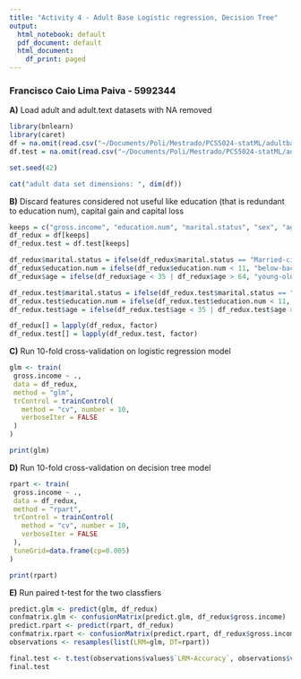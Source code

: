 ```yaml
---
title: "Activity 4 - Adult Base Logistic regression, Decision Tree"
output:
  html_notebook: default
  pdf_document: default
  html_document:
    df_print: paged
---
```

###  Francisco Caio Lima Paiva - 5992344
**A)** Load adult and adult.text datasets with NA removed
```r
library(bnlearn)
library(caret)
df = na.omit(read.csv("~/Documents/Poli/Mestrado/PCS5024-statML/adultbase/adult.data", na.strings="?", strip.white = TRUE))
df.test = na.omit(read.csv("~/Documents/Poli/Mestrado/PCS5024-statML/adultbase/adult.test", na.strings="?", strip.white = TRUE))

set.seed(42)

cat("adult data set dimensions: ", dim(df))
```

**B)** Discard features considered not useful like education (that is redundant to education num), capital gain and capital loss
```r
keeps = c("gross.income", "education.num", "marital.status", "sex", "age")
df_redux = df[keeps]
df_redux.test = df.test[keeps]

df_redux$marital.status = ifelse(df_redux$marital.status == "Married-civ-spouse","married", "not-married")
df_redux$education.num = ifelse(df_redux$education.num < 11, "below-bachelor", "equal-above-bachelor")
df_redux$age = ifelse(df_redux$age < 35 | df_redux$age > 64, "young-old", "prime-age")

df_redux.test$marital.status = ifelse(df_redux.test$marital.status == "Married-civ-spouse","married", "not-married")
df_redux.test$education.num = ifelse(df_redux.test$education.num < 11, "below-bachelor", "equal-above-bachelor")
df_redux.test$age = ifelse(df_redux.test$age < 35 | df_redux.test$age > 64, "young-old", "prime-age")

df_redux[] = lapply(df_redux, factor)
df_redux.test[] = lapply(df_redux.test, factor)
```

**C)** Run 10-fold cross-validation on logistic regression model
```r

glm <- train(
 gross.income ~ .,
 data = df_redux,
 method = "glm",
 trControl = trainControl(
   method = "cv", number = 10,
   verboseIter = FALSE
 )
)

print(glm)
```

**D)** Run 10-fold cross-validation on decision tree model
```r

rpart <- train(
 gross.income ~ .,
 data = df_redux,
 method = "rpart",
 trControl = trainControl(
   method = "cv", number = 10,
   verboseIter = FALSE
 ),
 tuneGrid=data.frame(cp=0.005)
)

print(rpart)
```

**E)** Run paired t-test for the two classfiers
```r

predict.glm <- predict(glm, df_redux)
confmatrix.glm <- confusionMatrix(predict.glm, df_redux$gross.income)
predict.rpart <- predict(rpart, df_redux)
confmatrix.rpart <- confusionMatrix(predict.rpart, df_redux$gross.income)
observations <- resamples(list(LRM=glm, DT=rpart))

final.test <- t.test(observations$values$`LRM~Accuracy`, observations$values$`DT~Accuracy`, paired=TRUE, alternative = "less")
final.test

```